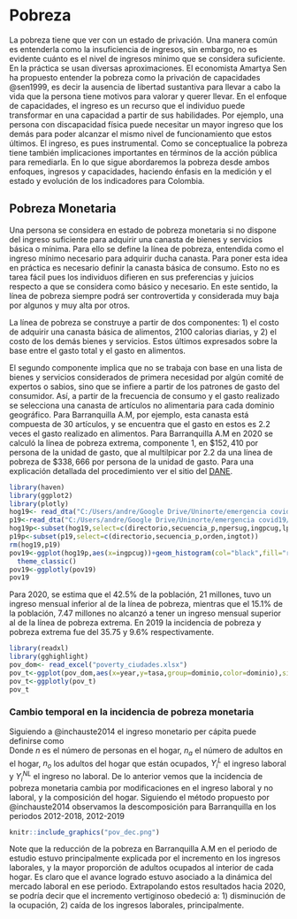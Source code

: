 # Pobreza

La pobreza tiene que ver con un estado de privación. Una manera común es entenderla como la insuficiencia de ingresos, sin embargo, no es evidente cuánto es el nivel de ingresos mínimo que se considera suficiente. En la práctica se usan diversas aproximaciones. El economista Amartya Sen ha propuesto entender la pobreza como la privación de capacidades @sen1999, es decir la ausencia de libertad sustantiva para llevar a cabo la vida que la persona tiene motivos para valorar y querer llevar. En el enfoque de capacidades, el ingreso es un recurso que el individuo puede transformar en una capacidad a partir de sus habilidades. Por ejemplo, una persona con discapacidad física puede necesitar un mayor ingreso que los demás para poder alcanzar el mismo nivel de funcionamiento que estos últimos. El ingreso, es pues instrumental. Como se conceptualice la pobreza tiene también implicaciones importantes en términos de la acción pública para remediarla. En lo que sigue abordaremos la pobreza desde ambos enfoques, ingresos y capacidades, haciendo énfasis en la medición y el estado y evolución de los indicadores para Colombia.

## Pobreza Monetaria

Una persona se considera en estado de pobreza monetaria si no dispone del ingreso suficiente para adquirir una canasta de bienes y servicios básica o mínima. Para ello se define la línea de pobreza, entendida como el ingreso mínimo necesario para adquirir ducha canasta. Para poner esta idea en práctica es necesario definir la canasta básica de consumo. Esto no es tarea fácil pues los individuos difieren en sus preferencias y juicios respecto a que se considera como básico y necesario. En este sentido, la línea de pobreza siempre podrá ser controvertida y considerada muy baja por algunos y muy alta por otros. 

La línea de pobreza se construye a partir de dos componentes: 1) el costo de adquirir una canasta básica de alimentos, 2100 calorias diarias, y 2) el costo de los demás bienes y servicios. Estos últimos expresados sobre la base entre el gasto total y el gasto en alimentos. 

El segundo componente implica que no se trabaja con base en una lista de bienes y servicios considerados de primera necesidad por algún comité de expertos o sabios, sino que se infiere a partir de los patrones de gasto del consumidor.  Así, a partir de la frecuencia de consumo y el gasto realizado se selecciona una canasta de artículos no alimentaria para cada dominio geográfico. Para Barranquilla A.M, por ejemplo, esta canasta está compuesta de 30 artículos, y se encuentra que el gasto en estos es 2.2 veces el gasto realizado en alimentos. Para Barranquilla A.M en 2020 se calculó la línea de pobreza extrema, componente 1, en $\$152,410$ por persona de la unidad de gasto, que al multilpicar por 2.2 da una línea de pobreza de $\$338,666$ por persona de la unidad de gasto. Para una explicación detallada del procedimiento ver el sitio del [DANE](https://www.dane.gov.co/files/investigaciones/condiciones_vida/pobreza/2019/Presentacion_pobreza_monetaria_actualizacion_metodologica_2019.pdf).

```r
library(haven)
library(ggplot2)
library(plotly)
hog19<- read_dta("C:/Users/andre/Google Drive/Uninorte/emergencia covid19/data/Pobreza/2019/Hogaresd.dta")
p19<-read_dta("C:/Users/andre/Google Drive/Uninorte/emergencia covid19/data/Pobreza/2019/Personasd.dta")
hog19p<-subset(hog19,select=c(directorio,secuencia_p,npersug,ingpcug,lp,li,pobre))
p19p<-subset(p19,select=c(directorio,secuencia_p,orden,ingtot))
rm(hog19,p19)
pov19<-ggplot(hog19p,aes(x=ingpcug))+geom_histogram(col="black",fill="red",alpha=0.5)+xlim(0,3000000)+geom_vline(xintercept=348346,linetype=4,color="blue")+geom_vline(xintercept=141732,linetype=4,color="dark green")+xlab("Ingreso per cápita de la unidad de gasto")+ylab("Frecuencia")+annotate("text", x =209000 , y = 29000,label="LI")+annotate("text", x =413000 , y = 29000,label="LP")+
  theme_classic()
pov19<-ggplotly(pov19)
pov19
```


Para 2020, se estima que el 42.5% de la población, 21 millones, tuvo un ingreso mensual inferior al de la línea de pobreza, mientras que el 15.1% de la población, 7.47 millones no alcanzó a tener un ingreso mensual superior al de la línea de pobreza extrema. En 2019 la incidencia de pobreza y pobreza extrema fue del 35.75 y 9.6% respectivamente. 

```r
library(readxl)
library(gghighlight)
pov_dom<- read_excel("poverty_ciudades.xlsx")
pov_t<-ggplot(pov_dom,aes(x=year,y=tasa,group=dominio,color=dominio),size=4)+geom_line()+gghighlight(dominio=="Barranquilla A.M." | dominio=="Bogotá"|dominio=="Cartagena")+xlab("")+ylab("Porcentaje en pobreza")+theme_classic()
pov_t<-ggplotly(pov_t)
pov_t
```

### Cambio temporal en la incidencia de pobreza monetaria

Siguiendo a @inchauste2014 el ingreso monetario per cápita puede definirse como  
\begin{equation}
Y_{pc}=\dfrac{n_a}{n}\big[\dfrac{n_o}{n_a}\big(\dfrac{1}{n_o}\sum_{i=1}^{n}Y_i^L\big)+\dfrac{1}{n_a}\sum_{i=1}^{n}Y_i^{NL}\big]
\end{equation}
Donde $n$ es el número de personas en el hogar, $n_a$ el número de adultos en el hogar, $n_o$ los adultos del hogar que están ocupados, $Y_i^L$ el ingreso laboral y $Y_i^{NL}$ el ingreso no laboral. De lo anterior vemos que la incidencia de pobreza monetaria cambia por modificaciones en el ingreso laboral y no laboral, y la composición del hogar. Siguiendo el método propuesto por @inchauste2014 observamos la descomposición para Barranquilla en los periodos 2012-2018, 2012-2019

```r
knitr::include_graphics("pov_dec.png")
```


Note que la reducción de la pobreza en Barranquilla A.M en el periodo de estudio estuvo principalmente explicada por el incremento en los ingresos laborales, y la mayor proporción de adultos ocupados al interior de cada hogar. Es claro que el avance logrado estuvo asociado a la dinámica del mercado laboral en ese periodo. Extrapolando estos resultados hacia 2020, se podría decir que el incremento vertiginoso obedeció a: 1) disminución de la ocupación, 2) caída de los ingresos laborales, principalmente. 

